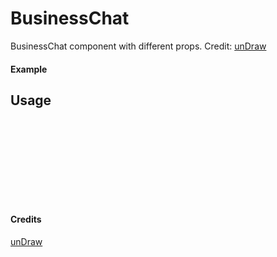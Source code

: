 
<Meta of={BusinessChat} title="unDraw/BusinessChat" />

# BusinessChat

BusinessChat component with different props.
Credit: [unDraw](https://undraw.co/illustrations)

#### Example

<Canvas of={BusinessChat.Primary} />

## Usage

```ts
import { BusinessChat } from "yadl-ui";

const Example = () => {
  return (
      <BusinessChat />
  );
};

export default Example;
```

#### Credits
[unDraw](https://undraw.co/illustrations)
